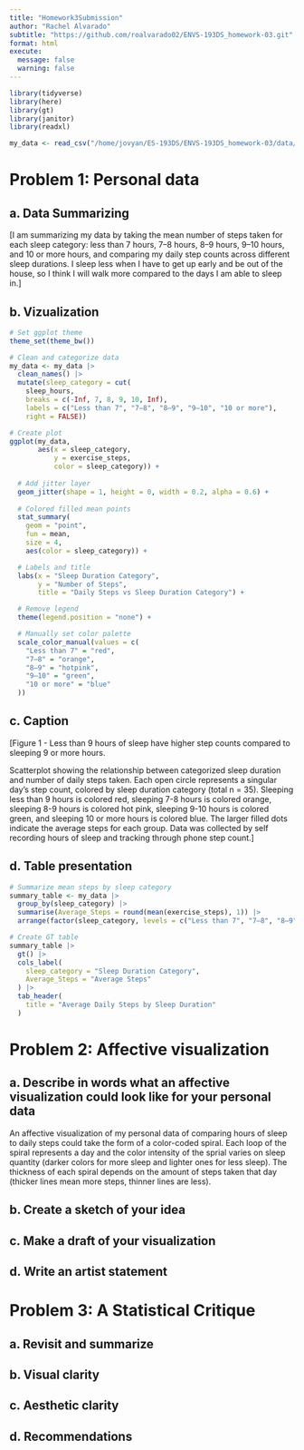 ```yaml
---
title: "Homework3Submission"
author: "Rachel Alvarado"
subtitle: "https://github.com/roalvarado02/ENVS-193DS_homework-03.git" 
format: html
execute:
  message: false
  warning: false
---
```


```r
library(tidyverse) 
library(here)
library(gt)
library(janitor)
library(readxl)

my_data <- read_csv("/home/jovyan/ES-193DS/ENVS-193DS_homework-03/data/193DS - Personal data project - Sheet1 (1).csv") 

```

# Problem 1: Personal data

## a. Data Summarizing 

[I am summarizing my data by taking the mean number of steps taken for each sleep category: less than 7 hours, 7–8 hours, 8–9 hours, 9–10 hours, and 10 or more hours, and comparing my daily step counts across different sleep durations. I sleep less when I have to get up early and be out of the house, so I think I will walk more compared to the days I am able to sleep in.]

## b. Vizualization

```r
# Set ggplot theme
theme_set(theme_bw())

# Clean and categorize data
my_data <- my_data |> 
  clean_names() |> 
  mutate(sleep_category = cut(
    sleep_hours,
    breaks = c(-Inf, 7, 8, 9, 10, Inf),
    labels = c("Less than 7", "7–8", "8–9", "9–10", "10 or more"),
    right = FALSE))

# Create plot
ggplot(my_data, 
       aes(x = sleep_category, 
           y = exercise_steps, 
           color = sleep_category)) +
  
  # Add jitter layer
  geom_jitter(shape = 1, height = 0, width = 0.2, alpha = 0.6) +
  
  # Colored filled mean points
  stat_summary(
    geom = "point", 
    fun = mean, 
    size = 4, 
    aes(color = sleep_category)) +

  # Labels and title
  labs(x = "Sleep Duration Category",
       y = "Number of Steps",
       title = "Daily Steps vs Sleep Duration Category") +

  # Remove legend 
  theme(legend.position = "none") +

  # Manually set color palette
  scale_color_manual(values = c(
    "Less than 7" = "red",
    "7–8" = "orange",
    "8–9" = "hotpink",
    "9–10" = "green",
    "10 or more" = "blue"
  )) 


```


## c. Caption

[Figure 1 - Less than 9 hours of sleep have higher step counts compared to sleeping 9 or more hours.

Scatterplot showing the relationship between categorized sleep duration and number of daily steps taken. Each open circle represents a singular day's step count, colored by sleep duration category (total n = 35). Sleeping less than 9 hours is colored red, sleeping 7-8 hours is colored orange, sleeping 8-9 hours is colored hot pink, sleeping 9-10 hours is colored green, and sleeping 10 or more hours is colored blue. The larger filled dots indicate the average steps for each group. Data was collected by self recording hours of sleep and tracking through phone step count.]


## d. Table presentation


```r
# Summarize mean steps by sleep category
summary_table <- my_data |> 
  group_by(sleep_category) |> 
  summarise(Average_Steps = round(mean(exercise_steps), 1)) |> 
  arrange(factor(sleep_category, levels = c("Less than 7", "7–8", "8–9", "9–10", "10 or more")))

# Create GT table
summary_table |> 
  gt() |> 
  cols_label(
    sleep_category = "Sleep Duration Category",
    Average_Steps = "Average Steps"
  ) |> 
  tab_header(
    title = "Average Daily Steps by Sleep Duration"
  )

```


# Problem 2: Affective visualization 

## a. Describe in words what an affective visualization could look like for your personal data

An affective visualization of my personal data of comparing hours of sleep to daily steps could take the form of a color-coded spiral. Each loop of the spiral represents a day and the color intensity of the sprial varies on sleep quantity (darker colors for more sleep and lighter ones for less sleep). The thickness of each spiral depends on the amount of steps taken that day (thicker lines mean more steps, thinner lines are less).

## b. Create a sketch of your idea



## c. Make a draft of your visualization



## d. Write an artist statement



# Problem 3: A Statistical Critique 

## a. Revisit and summarize



## b. Visual clarity



## c. Aesthetic clarity



## d. Recommendations


